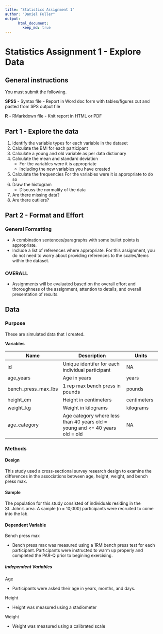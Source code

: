 ```yaml
---
title: "Statistics Assignment 1"
author: "Daniel Fuller"
output:
      html_document:
        keep_md: true
---
```


# Statistics Assignment 1 - Explore Data

## General instructions

You must submit the following. 

**SPSS**
  - Syntax file
  - Report in Word doc form with tables/figures cut and pasted from SPS output file

**R**
  - RMarkdown file
  - Knit report in HTML or PDF

## Part 1 - Explore the data 

1. Identify the variable types for each variable in the dataset
2. Calculate the BMI for each participant
3. Calculate a young and old variable as per data dictionary
4. Calculate the mean and standard deviation
    * For the variables were it is appropriate
    * Including the new variables you have created
5. Calculate the frequencies 
    For the variables were it is appropriate to do so
6. Draw the histogram
    * Discuss the normality of the data 
7. Are there missing data? 
8. Are there outliers? 

## Part 2 - Format and Effort 

### General Formatting
- A combination sentences/paragraphs with some bullet points is appropriate.
- Include a list of references where appropriate. For this assignment, you do not need to worry
about providing references to the scales/items within the dataset.

### OVERALL
- Assignments will be evaluated based on the overall effort and thoroughness of the assignment, attention to details, and overall presentation of results.

## Data

### Purpose
These are simulated data that I created.

**Variables**		

Name	| Description |	Units 
----- | ----------- | -----  
id | 	Unique identifer for each individual participant | 	NA 
age_years | 	Age in years | 	years 
bench_press_max_lbs | 	1 rep max bench press in pounds | 	pounds 
height_cm | 	Height in centimeters | 	centimeters 
weight_kg | 	Weight in kilograms | 	kilograms 
age_category | 	Age category where less than 40 years old = young and <= 40 years old = old |	NA 

### Methods
#### Design
This study used a cross-sectional survey research design to examine the differences in the associations between age, height, weight, and bench press max.

#### Sample
The population for this study consisted of individuals residing in the St. John’s area. A sample (n = 10,000) participants were recruited to come into the lab. 

#### Dependent Variable

Bench press max 

* Bench press max was measured using a 1RM bench press test for each participant. Participants were instructed to warm up properly and completed the PAR-Q prior to begining exercising. 

##### Independent Variables

Age

* Participants were asked their age in years, months, and days. 

Height

* Height was measured using a stadiometer

Weight

* Weight was measured using a calibrated scale


